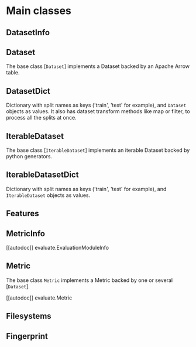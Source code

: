 # Main classes

## DatasetInfo

## Dataset

The base class [`Dataset`] implements a Dataset backed by an Apache Arrow table.

## DatasetDict

Dictionary with split names as keys ('train', 'test' for example), and `Dataset` objects as values.
It also has dataset transform methods like map or filter, to process all the splits at once.

## IterableDataset

The base class [`IterableDataset`] implements an iterable Dataset backed by python generators.

## IterableDatasetDict

Dictionary with split names as keys ('train', 'test' for example), and `IterableDataset` objects as values.

## Features

## MetricInfo

[[autodoc]] evaluate.EvaluationModuleInfo

## Metric

The base class `Metric` implements a Metric backed by one or several [`Dataset`].

[[autodoc]] evaluate.Metric

## Filesystems

## Fingerprint
